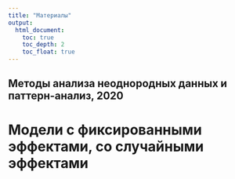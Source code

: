 ```yaml
---
title: "Материалы"
output: 
  html_document:
    toc: true
    toc_depth: 2
    toc_float: true
---
```

## Методы анализа неоднородных данных и паттерн-анализ, 2020
 
# Модели с фиксированными эффектами, со случайными эффектами